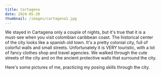 ```yaml
---
title: Cartagena
date: 2024-05-20
thumbnail: /images/cartagena1.jpg
---
```


We stayed in Cartagena only a couple of nights, but it's true that it is a must-see when you visit colombian caribbean coast. The historical center of the city looks like a spanish old town. It's a pretty colonial city, full of colorful walls and small streets. Unfortunately it is VERY touristic, with a lot of fancy clothes shop and travel agencies. We walked through the cute streets of the city and on the ancient protective walls that surround the city.  

<ImageComponent src="/images/cartagena1.jpg" alt="Cartagena1" />
<ImageComponent src="/images/cartagena2.jpg" alt="Cartagena2" />

Here's some pictures of me, practicing my posing skills through the city. 

<ImageComponent src="/images/cartagena3.jpg" alt="Cartagena3" />
<ImageComponent src="/images/cartagena4.jpg" alt="Cartagena4" />

